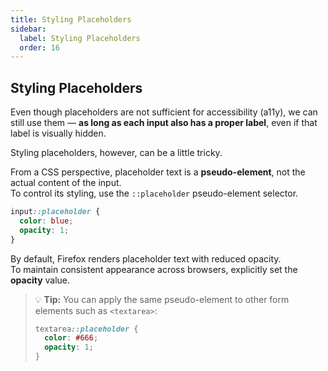 ```yaml
---
title: Styling Placeholders
sidebar:
  label: Styling Placeholders
  order: 16
---
```


## Styling Placeholders

Even though placeholders are not sufficient for accessibility (a11y), we can still use them — **as long as each input also has a proper label**, even if that label is visually hidden.

Styling placeholders, however, can be a little tricky.

From a CSS perspective, placeholder text is a **pseudo-element**, not the actual content of the input.  
To control its styling, use the `::placeholder` pseudo-element selector.

```css
input::placeholder {
  color: blue;
  opacity: 1;
}
```

By default, Firefox renders placeholder text with reduced opacity.  
To maintain consistent appearance across browsers, explicitly set the **opacity** value.

> 💡 **Tip:** You can apply the same pseudo-element to other form elements such as `<textarea>`:
>
> ```css
> textarea::placeholder {
>   color: #666;
>   opacity: 1;
> }
> ```
